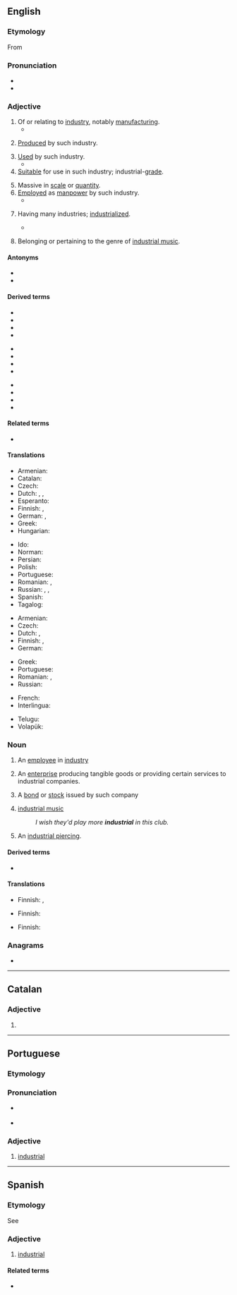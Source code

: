 ==English==

===Etymology===
From {{etyl|fr|en}} {{m|fr|industriel}}

===Pronunciation===
* {{IPA|/ɪnˈdʌstɹɪəl/|lang=en}}
* {{audio|en-us-industrial.ogg|Audio (US)|lang=en}}

===Adjective===
{{en-adj}}

# Of or relating to [[industry]], notably [[manufacturing]].
#* {{quote-magazine|date=2013-06-29|volume=407|issue=8842|page=29|magazine={{w|The Economist}}
|title=[http://www.economist.com/news/asia/21580154-forest-fires-bring-record-levels-air-pollution-and-end-not-sight-unspontaneous Unspontaneous combustion]
|passage=Since the mid-1980s, when Indonesia first began to clear its bountiful forests on an '''industrial''' scale in favour of lucrative palm-oil plantations, “haze” has become an almost annual occurrence in South-East Asia. The cheapest way to clear logged woodland is to burn it, producing an acrid cloud of foul white smoke that, carried by the wind, can cover hundreds, or even thousands, of square miles.}}
#: {{ux|en|The '''industrial''' segment of the economy has seen troubles lately.}}
# [[produced|Produced]] by such industry.
#: {{ux|en|Handicraft is less standardized then '''industrial''' products, hence less artistic or rather flawless.}}
# [[used|Used]] by such industry.
#* {{quote-book|year=2006|author={{w|Edwin Black}}
|title=Internal Combustion|chapter=2|url=http://openlibrary.org/works/OL4103950W
|passage=More than a mere source of Promethean sustenance to thwart the cold and cook one's meat, wood was quite simply mankind's first '''industrial''' and manufacturing fuel.}}
# [[suitable|Suitable]] for use in such industry; industrial-[[grade]].
#: {{ux|en|This is an '''industrial''' product&mdash;it's much too strong for home use.}}
# Massive in [[scale]] or [[quantity]].
# [[employed|Employed]] as [[manpower]] by such industry.
#* {{quote-song|artist=Joe Hill|title=There Is Power in a Union|year=1913|album=Little Red Songbook|passage=Come, all ye workers, from every land, / Come, join in the grand '''industrial''' band; / Then we our share of this earth shall demand.}}
# {{lb|en|of a society or country}} Having many industries; [[industrialized]].
#* {{quote-magazine|date=2013-07-20|volume=408|issue=8845|magazine={{w|The Economist}}
|title=[http://www.economist.com/news/science-and-technology/http://www.economist.com/news/science-and-technology/21581980-latest-research-suggests-humans-are-not-warriors-their-genes-after-all-old Old soldiers?]
|passage=Whether modern, '''industrial''' man is less or more warlike than his hunter-gatherer ancestors is impossible to determine. The machine gun is so much more lethal than the bow and arrow that comparisons are meaningless.}}
#: {{ux|en|Italy is a part-'''industrial''', part-rural nation.}}
# {{lb|en|music}} Belonging or pertaining to the genre of [[industrial music]].
#: {{ux|en|a track with clashing '''industrial''' beats}}

====Antonyms====
* {{l|en|nonindustrial}}
* {{l|en|unindustrial}}

====Derived terms====
{{der-top3}}
* {{l|en|industrial arts}}
* {{l|en|industrial espionage}}
* {{l|en|industrial production}}
* {{l|en|industrial scale}}
{{der-mid3}}
* {{l|en|industrial school}}
* {{l|en|industrial strength}}
* {{l|en|industrial tribunal}}
* {{l|en|industrial union}}
{{der-mid3}}
* {{l|en|industrialism}}
* {{l|en|industrialize}}
* {{l|en|industrially}}
* {{l|en|industrialness}}
{{der-bottom}}

====Related terms====
* {{l|en|industrious}}

====Translations====
{{trans-top|of or relating to industry}}
* Armenian: {{t+|hy|արդյունաբերական|sc=Armn}}
* Catalan: {{t+|ca|industrial}}
* Czech: {{t+|cs|průmyslový|m}}
* Dutch: {{t+|nl|industrieel}}, {{t-check|nl|industrie|alt=industrie-}} {{attention|nl|2=was "[[industrie]]-" - assumed inflected form or vocalised spelling; please verify if linking is acceptable. see [[User:Kephir/gadgets/xte#Translation_fixing]]}}, {{t-check|nl|nijverheid|alt=nijverheids-}} {{attention|nl|2=was "[[nijverheid]]s-" - assumed inflected form or vocalised spelling; please verify if linking is acceptable. see [[User:Kephir/gadgets/xte#Translation_fixing]]}}
* Esperanto: {{t+|eo|industria}}
* Finnish: {{t+|fi|teollinen}}, {{t+|fi|teollisuus|alt=teollisuus-}}
* German: {{t+|de|industriell}}, {{t+|de|Industrie|alt=Industrie-}}
* Greek: {{t+|el|βιομηχανικός|m}}
* Hungarian: {{t+|hu|ipari}}
{{trans-mid}}
* Ido: {{t+|io|industriala}}
* Norman: {{t|nrf|îndustriel}}
* Persian: {{t+|fa|صنعتی|tr=san'ati|sc=fa-Arab}}
* Polish: {{t+|pl|przemysłowy}}
* Portuguese: {{t+|pt|industrial}}
* Romanian: {{t+|ro|industrial}}, {{t|ro|de industrie}}
* Russian: {{t+|ru|промы́шленный}}, {{t+|ru|индустриа́льный}}, {{t+|ru|произво́дственный}}
* Spanish: {{t+|es|industrial}}
* Tagalog: {{t|tl|kalalangin}}
{{trans-bottom}}

{{trans-top|(of a society or country) having many industries}}
* Armenian: {{t+|hy|արդյունաբերական|sc=Armn}}
* Czech: {{t+|cs|průmyslový|m}}
* Dutch: {{t+|nl|geïndustrialiseerd}}, {{t+|nl|industrieel}}
* Finnish: {{t+|fi|teollinen}}, {{t|fi|teollistunut}}
* German: {{t+|de|industriell}}
{{trans-mid}}
* Greek: {{t+|el|βιομηχανικός|m}}
* Portuguese: {{t+|pt|industrial}}
* Romanian: {{t+|ro|industrial|m}}, {{t|ro|industrializat|m}}
* Russian: {{t+|ru|индустриа́льный}}
{{trans-bottom}}

{{checktrans-top}}
* French: {{t-check|fr|industriel}}
* Interlingua: {{t-check|ia|industrial}}
{{trans-mid}}
* Telugu: {{t-check|te|పారిశ్రామిక|tr=paariSraamika|sc=Telu}}
* Volapük: {{t-check|vo|dustodik}}
{{trans-bottom}}

===Noun===
{{en-noun|~}}

# {{lb|en|dated|19th-mid 20th century}} An [[employee]] in [[industry]]
# {{lb|en|business}} An [[enterprise]] producing tangible goods or providing certain services to industrial companies.
# {{lb|en|finance}} A [[bond]] or [[stock]] issued by such company
# {{lb|en|informal|uncountable}} [[industrial music]]
#: ''I wish they'd play more '''industrial''' in this club.''
# {{lb|en|informal}} An [[industrial piercing]].

====Derived terms====
* {{l|en|Dow Jones Industrial Average}}

====Translations====
{{trans-top|employee}}
* Finnish: {{t|fi|tehdastyöläinen}}, {{t|fi|teollisuustyöntekijä}}
{{trans-mid}}
{{trans-bottom}}

{{trans-top|enterprise}}
* Finnish: {{t|fi|teollisuusyritys}}
{{trans-mid}}
{{trans-bottom}}

{{trans-top|employee}}
* Finnish: {{t|fi|teollisuusosake}}
{{trans-mid}}
{{trans-bottom}}

===Anagrams===
* {{anagrams|en|diurnalist}}

----

==Catalan==

===Adjective===
{{ca-adj|mf}}

# {{l|en|industrial}}

----

==Portuguese==

===Etymology===
{{suffix|indústria|al|alt1=Indústria|gloss1=industry|lang=pt}}

===Pronunciation===
* {{a|PT}} {{IPA|/ĩ.duʃ.ˈtɾjaɫ/|lang=pt}}
* {{hyphenation|in|dus|tri|al|lang=pt}}

===Adjective===
{{pt-adj|industria|l}}

# [[#English|industrial]]

----

==Spanish==

===Etymology===
See {{m|es|industria}}

===Adjective===
{{es-adj|pl=industriales}}

# [[#English|industrial]]

====Related terms====
* {{l|es|industria}}
